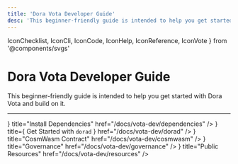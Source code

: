 ```yaml
---
title: 'Dora Vota Developer Guide'
desc: 'This beginner-friendly guide is intended to help you get started with Dora Vota and build on it.'
---
```


  IconChecklist,
  IconCli,
  IconCode,
  IconHelp,
  IconReference,
  IconVote
} from '@components/svgs'

# Dora Vota Developer Guide

This beginner-friendly guide is intended to help you get started with Dora Vota and build on it.

---

<Cards num={2}>
  <Cards.Card
    icon={<IconChecklist />}
    title="Install Dependencies"
    href="/docs/vota-dev/dependencies"
  />
  <Cards.Card
    icon={<IconCli />}
    title={
      <span>
        Get Started with <code>dorad</code>
      </span>
    }
    href="/docs/vota-dev/dorad"
  />
  <Cards.Card
    icon={<IconCode />}
    title="CosmWasm Contract"
    href="/docs/vota-dev/cosmwasm"
  />
  <Cards.Card
    icon={<IconVote />}
    title="Governance"
    href="/docs/vota-dev/governance"
  />
  <Cards.Card
    icon={<IconReference />}
    title="Public Resources"
    href="/docs/vota-dev/resources"
  />
</Cards>
